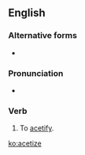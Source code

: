 ==English==

===Alternative forms===
* {{l|en|acetise}} {{qualifier|UK, rare}}

===Pronunciation===
* {{IPA|/æsətaɪz/|lang=en}}

===Verb===
{{en-verb|acetiz}}

# {{lb|en|rare}} To [[acetify]].

[[ko:acetize]]
